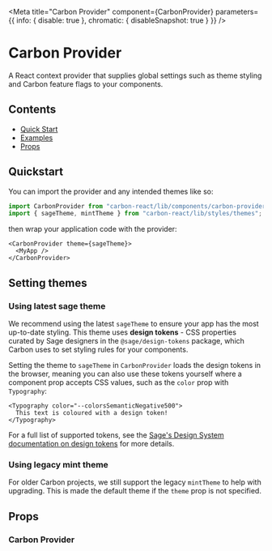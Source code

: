 


<Meta
  title="Carbon Provider"
  component={CarbonProvider}
  parameters={{ info: { disable: true }, chromatic: { disableSnapshot: true } }}
/>

# Carbon Provider

A React context provider that supplies global settings such as theme styling and Carbon feature flags to your components.

## Contents

- [Quick Start](#quick-start)
- [Examples](#examples)
- [Props](#props)

## Quickstart

You can import the provider and any intended themes like so:

```ts
import CarbonProvider from "carbon-react/lib/components/carbon-provider";
import { sageTheme, mintTheme } from "carbon-react/lib/styles/themes";
```

then wrap your application code with the provider:

```tsx
<CarbonProvider theme={sageTheme}>
  <MyApp />
</CarbonProvider>
```

## Setting themes

### Using latest sage theme

We recommend using the latest `sageTheme` to ensure your app has the most up-to-date styling. This theme uses **design tokens** - CSS properties curated by Sage designers in the `@sage/design-tokens` package, which Carbon uses to set styling rules for your components.

<Canvas>
  <Story story={stories.SageTheme} />
</Canvas>

Setting the theme to `sageTheme` in `CarbonProvider` loads the design tokens in the browser, meaning you can also use these tokens yourself where a component prop accepts CSS values, such as the `color` prop with `Typography`:

```tsx
<Typography color="--colorsSemanticNegative500">
  This text is coloured with a design token!
</Typography>
```

For a full list of supported tokens, see the [Sage's Design System documentation on design tokens](https://zeroheight.com/2ccf2b601/p/217e24-design-tokens/b/46fb17) for more details.

### Using legacy mint theme

For older Carbon projects, we still support the legacy `mintTheme` to help with upgrading. This is made the default theme if the `theme` prop is not specified.

<Canvas>
  <Story story={stories.MintTheme} />
</Canvas>

## Props

### Carbon Provider

<ArgsTable of={CarbonProvider} />
